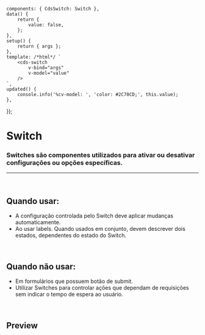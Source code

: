 
<Meta of={SwitchStories} />

	components: { CdsSwitch: Switch },
	data() {
		return {
			value: false,
		};
	},
	setup() {
		return { args };
	},
	template: /*html*/ `
		<cds-switch
			v-bind="args"
			v-model="value"
		/>
	`,
	updated() {
		console.info('%cv-model: ', 'color: #2C70CD;', this.value);
	},
});

# Switch

### Switches são componentes utilizados para ativar ou desativar configurações ou opções específicas.

***

<br />

## Quando usar:

* A configuração controlada pelo Switch deve aplicar mudanças automaticamente.
* Ao usar labels. Quando usados em conjunto, devem descrever dois estados, dependentes do estado do Switch.

<br />

## Quando não usar:

* Em formulários que possuem botão de submit.
* Utilizar Switches para controlar ações que dependam de requisições sem indicar o tempo de espera ao usuário.

<br />

## Preview

<Canvas>
  <Story of={SwitchStories.Switch} />
</Canvas>

<Controls />
